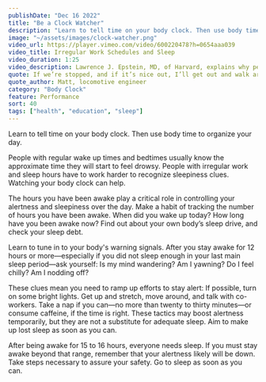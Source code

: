 ```yaml
---
publishDate: "Dec 16 2022"
title: "Be a Clock Watcher"
description: "Learn to tell time on your body clock. Then use body time to organize your day."
image: "~/assets/images/clock-watcher.png"
video_url: https://player.vimeo.com/video/600220478?h=0654aaa039
video_title: Irregular Work Schedules and Sleep
video_duration: 1:25
video_description: Lawrence J. Epstein, MD, of Harvard, explains why people who work irregular hours often have trouble with sleep.
quote: If we’re stopped, and if it’s nice out, I’ll get out and walk around little bit just as long as the conductor knows – hey I’m gonna be out here walking around for a few minutes, and get the blood flowing a little bit.
quote_author: Matt, locomotive engineer
category: "Body Clock"
feature: Performance
sort: 40
tags: ["health", "education", "sleep"]
---
```


Learn to tell time on your body clock. Then use body time to organize your day.

People with regular wake up times and bedtimes usually know the approximate time they will start to feel drowsy. People with irregular work and sleep hours have to work harder to recognize sleepiness clues. Watching your body clock can help.

The hours you have been awake play a critical role in controlling your alertness and sleepiness over the day. Make a habit of tracking the number of hours you have been awake. When did you wake up today? How long have you been awake now? Find out about your own body’s sleep drive, and check your sleep debt.

Learn to tune in to your body's warning signals. After you stay awake for 12 hours or more—especially if you did not sleep enough in your last main sleep period—ask yourself: Is my mind wandering? Am I yawning? Do I feel chilly? Am I nodding off?

These clues mean you need to ramp up efforts to stay alert: If possible, turn on some bright lights. Get up and stretch, move around, and talk with co-workers. Take a nap if you can—no more than twenty to thirty minutes—or consume caffeine, if the time is right. These tactics may boost alertness temporarily, but they are not a substitute for adequate sleep. Aim to make up lost sleep as soon as you can.

After being awake for 15 to 16 hours, everyone needs sleep. If you must stay awake beyond that range, remember that your alertness likely will be down. Take steps necessary to assure your safety. Go to sleep as soon as you can.
